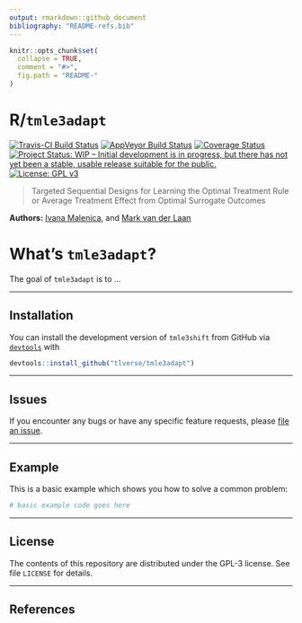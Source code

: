 ```yaml
---
output: rmarkdown::github_document
bibliography: "README-refs.bib"
---
```


<!-- README.md is generated from README.Rmd. Please edit that file -->

```r
knitr::opts_chunk$set(
  collapse = TRUE,
  comment = "#>",
  fig.path = "README-"
)
```

# R/`tmle3adapt`

[![Travis-CI Build Status](https://travis-ci.org/tlverse/tmle3adapt.svg?branch=master)](https://travis-ci.org/tlverse/tmle3adapt)
[![AppVeyor Build  Status](https://ci.appveyor.com/api/projects/status/github/tlverse/tmle3adapt?branch=master&svg=true)](https://ci.appveyor.com/project/podTockom/tmle3adapt)
[![Coverage Status](https://img.shields.io/codecov/c/github/tlverse/tmle3adapt/master.svg)](https://codecov.io/github/tlverse/tmle3adapt?branch=master)
[![Project Status: WIP – Initial development is in progress, but there has not yet been a stable, usable release suitable for the public.](https://www.repostatus.org/badges/latest/wip.svg)](https://www.repostatus.org/#wip)
[![License: GPL v3](https://img.shields.io/badge/License-GPL%20v3-blue.svg)](http://www.gnu.org/licenses/gpl-3.0)

> Targeted Sequential Designs for Learning the Optimal Treatment Rule or Average
> Treatment Effect from Optimal Surrogate Outcomes

__Authors:__ [Ivana Malenica](https://github.com/podTockom), and [Mark van der
Laan](https://vanderlaan-lab.org)

# What's `tmle3adapt`?

The goal of `tmle3adapt` is to ...

---

## Installation

You can install the development version of `tmle3shift` from GitHub via
[`devtools`](https://www.rstudio.com/products/rpackages/devtools/) with

```r
devtools::install_github("tlverse/tmle3adapt")
```

---

## Issues

If you encounter any bugs or have any specific feature requests, please [file an
issue](https://github.com/tlverse/tmle3adapt/issues).

---

## Example

This is a basic example which shows you how to solve a common problem:

```r
# basic example code goes here
```

---

## License

The contents of this repository are distributed under the GPL-3 license. See
file `LICENSE` for details.

---

## References

